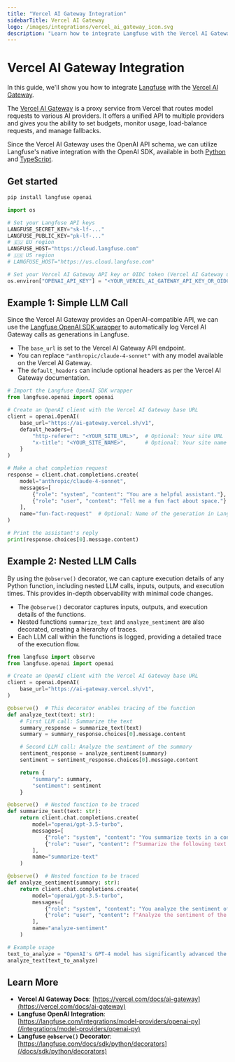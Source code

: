 ```yaml
---
title: "Vercel AI Gateway Integration"
sidebarTitle: Vercel AI Gateway
logo: /images/integrations/vercel_ai_gateway_icon.svg
description: "Learn how to integrate Langfuse with the Vercel AI Gateway using the OpenAI SDK."
---
```


# Vercel AI Gateway Integration

In this guide, we'll show you how to integrate [Langfuse](/) with the [Vercel AI Gateway](https://vercel.com/docs/ai-gateway).

The [Vercel AI Gateway](https://vercel.com/docs/ai-gateway) is a proxy service from Vercel that routes model requests to various AI providers. It offers a unified API to multiple providers and gives you the ability to set budgets, monitor usage, load-balance requests, and manage fallbacks.

Since the Vercel AI Gateway uses the OpenAI API schema, we can utilize Langfuse's native integration with the OpenAI SDK, available in both [Python](/integrations/model-providers/openai-py) and [TypeScript](/integrations/model-providers/openai-js).

## Get started

```bash
pip install langfuse openai
```

```python
import os

# Set your Langfuse API keys
LANGFUSE_SECRET_KEY="sk-lf-..."
LANGFUSE_PUBLIC_KEY="pk-lf-..."
# 🇪🇺 EU region
LANGFUSE_HOST="https://cloud.langfuse.com"
# 🇺🇸 US region
# LANGFUSE_HOST="https://us.cloud.langfuse.com"

# Set your Vercel AI Gateway API key or OIDC token (Vercel AI Gateway uses the 'AI_GATEWAY_API_KEY' and 'VERCEL_OIDC_TOKEN' environment variables)
os.environ["OPENAI_API_KEY"] = "<YOUR_VERCEL_AI_GATEWAY_API_KEY_OR_OIDC_TOKEN>"
```

## Example 1: Simple LLM Call

Since the Vercel AI Gateway provides an OpenAI-compatible API, we can use the [Langfuse OpenAI SDK wrapper](/integrations/model-providers/openai-py) to automatically log Vercel AI Gateway calls as generations in Langfuse.

- The `base_url` is set to the Vercel AI Gateway API endpoint.
- You can replace `"anthropic/claude-4-sonnet"` with any model available on the Vercel AI Gateway.
- The `default_headers` can include optional headers as per the Vercel AI Gateway documentation.

```python
# Import the Langfuse OpenAI SDK wrapper
from langfuse.openai import openai

# Create an OpenAI client with the Vercel AI Gateway base URL
client = openai.OpenAI(
    base_url="https://ai-gateway.vercel.sh/v1",
    default_headers={
        "http-referer": "<YOUR_SITE_URL>",  # Optional: Your site URL
        "x-title": "<YOUR_SITE_NAME>",      # Optional: Your site name
    }
)

# Make a chat completion request
response = client.chat.completions.create(
    model="anthropic/claude-4-sonnet",
    messages=[
        {"role": "system", "content": "You are a helpful assistant."},
        {"role": "user", "content": "Tell me a fun fact about space."}
    ],
    name="fun-fact-request"  # Optional: Name of the generation in Langfuse
)

# Print the assistant's reply
print(response.choices[0].message.content)
```

## Example 2: Nested LLM Calls

By using the `@observe()` decorator, we can capture execution details of any Python function, including nested LLM calls, inputs, outputs, and execution times. This provides in-depth observability with minimal code changes.

- The `@observe()` decorator captures inputs, outputs, and execution details of the functions.
- Nested functions `summarize_text` and `analyze_sentiment` are also decorated, creating a hierarchy of traces.
- Each LLM call within the functions is logged, providing a detailed trace of the execution flow.

```python
from langfuse import observe
from langfuse.openai import openai

# Create an OpenAI client with the Vercel AI Gateway base URL
client = openai.OpenAI(
    base_url="https://ai-gateway.vercel.sh/v1",
)

@observe()  # This decorator enables tracing of the function
def analyze_text(text: str):
    # First LLM call: Summarize the text
    summary_response = summarize_text(text)
    summary = summary_response.choices[0].message.content

    # Second LLM call: Analyze the sentiment of the summary
    sentiment_response = analyze_sentiment(summary)
    sentiment = sentiment_response.choices[0].message.content

    return {
        "summary": summary,
        "sentiment": sentiment
    }

@observe()  # Nested function to be traced
def summarize_text(text: str):
    return client.chat.completions.create(
        model="openai/gpt-3.5-turbo",
        messages=[
            {"role": "system", "content": "You summarize texts in a concise manner."},
            {"role": "user", "content": f"Summarize the following text:\n{text}"}
        ],
        name="summarize-text"
    )

@observe()  # Nested function to be traced
def analyze_sentiment(summary: str):
    return client.chat.completions.create(
        model="openai/gpt-3.5-turbo",
        messages=[
            {"role": "system", "content": "You analyze the sentiment of texts."},
            {"role": "user", "content": f"Analyze the sentiment of the following summary:\n{summary}"}
        ],
        name="analyze-sentiment"
    )

# Example usage
text_to_analyze = "OpenAI's GPT-4 model has significantly advanced the field of AI, setting new standards for language generation."
analyze_text(text_to_analyze)
```

## Learn More

- **Vercel AI Gateway Docs**: [https://vercel.com/docs/ai-gateway](https://vercel.com/docs/ai-gateway)
- **Langfuse OpenAI Integration**: [https://langfuse.com/integrations/model-providers/openai-py](/integrations/model-providers/openai-py)
- **Langfuse `@observe()` Decorator**: [https://langfuse.com/docs/sdk/python/decorators](/docs/sdk/python/decorators)
